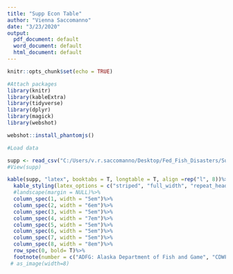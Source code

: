 ```yaml
---
title: "Supp Econ Table"
author: "Vienna Saccomanno"
date: "3/23/2020"
output:
  pdf_document: default
  word_document: default
  html_document: default
---
```


```r
knitr::opts_chunk$set(echo = TRUE)
```



```r


#Attach packages
library(knitr)
library(kableExtra)
library(tidyverse)
library(dplyr)
library(magick)
library(webshot)

webshot::install_phantomjs()

```


```r
#Load data

supp <- read_csv("C:/Users/v.r.saccomanno/Desktop/Fed_Fish_Disasters/Supp_econ_table_csv_R_FINAL.csv")
#View(supp)

```

```r


kable(supp, "latex", booktabs = T, longtable = T, align =rep("l", 8))%>%
  kable_styling(latex_options = c("striped", "full_width", "repeat_header"), font_size = 8) %>%
  #landscape(margin = NULL)%>%
  column_spec(1, width = "5em")%>%
  column_spec(2, width = "6em")%>%
  column_spec(3, width = "5em")%>%
  column_spec(4, width = "7em")%>%
  column_spec(5, width = "5em")%>%
  column_spec(6, width = "5em")%>%
  column_spec(7, width = "5em")%>%
  column_spec(8, width = "8em")%>%
  row_spec(0, bold= T)%>%
  footnote(number = c("ADFG: Alaska Department of Fish and Game", "CDWF: California Department of Fish and Wildlife",  "FFWCC: Florida Fish and Wildlife Conservation Commission", "GDNR: Georgia Department of Natural Resources/Coastal Resources Division", "NCDENR: North Carolina Department of Environment and Natural Resources", "NCDMF: North Carolina Division of Marine Fisheries", "ODFW: Oregon Department of Fish and Wildlife", "PacFIN: Pacific Fisheries Information Network", "PFMC: Pacific Fisheries Management Council", "SWFSC: Southwest Fisheries Science Center"))
 # as_image(width=8)

```






